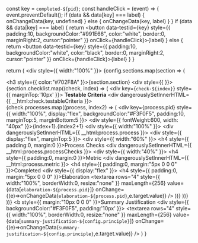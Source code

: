   const key = `completed-${pid}`;
  const handleClick = (event) => {
    event.preventDefault();
    if (data && data[key] === label) {
      onChangeData(key, undefined)
    } else {
      onChangeData(key, label)
    }
  }
  if (data && data[key] === label) {
    return <button data-testid={key} style={{ padding:10, backgroundColor:"#991E66", color:"white", border:0, marginRight:2, cursor:"pointer" }} onClick={handleClick}>{label}</button>
  } else {
    return <button data-testid={key} style={{ padding:10, backgroundColor:"white", color:"black", border:0, marginRight:2, cursor:"pointer" }} onClick={handleClick}>{label}</button>
  }
}

  return (
    <div style={{ width:"100%" }}>
      {config.sections.map(section => (
        <div key={section.section}>
          <h3 style={{ color:"#702F8A" }}>{section.section}</h3>
          <div style={{  }}>
            {section.checklist.map((check, index) => (
              <div key={`check-${index}`} style={{ marginTop:'10px' }}>
                <b>Testable Criteria</b>
                <div dangerouslySetInnerHTML={{ __html:check.testableCriteria }}></div>
                {check.processes.map((process, index2) => (
                  <div key={process.pid} style={{ width:"100%", display:"flex", backgroundColor:"#F3F0F5", padding:10, marginTop:5, marginBottom:5 }}>
                    <div style={{ fontWeight:600, width: "40px" }}>{index+1}.{index2+1}</div>
                    <div style={{ width:"100%" }}>
                      <div dangerouslySetInnerHTML={{ __html:process.process }}></div>
                      <div style={{ display:"flex", marginTop:5 }}>
                        <div style={{ width:"60%" }}>
                          <h4 style={{ padding:0, margin:0 }}>Process Checks</h4>
                          <div dangerouslySetInnerHTML={{ __html:process.processChecks }}></div>
                        </div>
                        <div style={{ width:"40%" }}>
                          <h4 style={{ padding:0, margin:0 }}>Metric</h4>
                          <div dangerouslySetInnerHTML={{ __html:process.metric }}></div>
                        </div>
                      </div>
                      <h4 style={{ padding:0, margin:"5px 0 0 0" }}>Completed</h4>
                      <div style={{ display:"flex" }}>
                        <CompletedButton label="Yes" pid={process.pid} data={data} onChangeData={onChangeData} />
                        <CompletedButton label="No" pid={process.pid} data={data} onChangeData={onChangeData} />
                        <CompletedButton label="Not Applicable" pid={process.pid} data={data} onChangeData={onChangeData} />
                      </div>
                      <h4 style={{ padding:0, margin:"5px 0 0 0" }}>Elaboration</h4>
                      <textarea rows="4" style={{ width:"100%", borderWidth:0, resize:"none" }} maxLength={256} value={data[`elaboration-${process.pid}`]} onChange={(e)=>onChangeData(`elaboration-${process.pid}`,e.target.value)} />
                    </div>
                  </div>
                ))}
              </div>
            ))}
          </div>
        </div>
      ))}
      <b style={{ margin:"10px 0 0 0" }}>Summary Justification</b>
      <div style={{ backgroundColor:"#F3F0F5", padding:'10px' }}>
        <textarea rows="4" style={{ width:"100%", borderWidth:0, resize:"none" }} maxLength={256} value={data[`summary-justification-${config.principle}`]} onChange={(e)=>onChangeData(`summary-justification-${config.principle}`,e.target.value)} />
      </div>
    </div>
  )
}